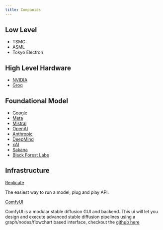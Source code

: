 ```yaml
---
title: Companies
---
```


## Low Level

- TSMC
- ASML
- Tokyo Electron

## High Level Hardware

- [NVIDIA](https://www.nvidia.com/)
- [Groq](https://groq.com/)

## Foundational Model

- [Google](https://www.google.com/)
- [Meta](https://meta.com/)
- [Mistral](https://mistral.ai/)
- [OpenAI](https://openai.com/)
- [Anthropic](https://www.anthropic.com/)
- [DeepMind](https://www.deepmind.com/)
- [xAI](https://xai.com/)
- [Sakana](https://sakana.ai/)
- [Black Forest Labs](https://blackforestlabs.ai/)

## Infrastructure

[Replicate](https://replicate.com/)

The easiest way to run a model, plug and play API.

[ComfyUI](https://www.comfy.org/)

ComfyUI is a modular stable diffusion GUI and backend. This ui will let you design and execute advanced stable diffusion pipelines using a graph/nodes/flowchart based interface, checkout the [github here](https://github.com/comfyanonymous/ComfyUI)